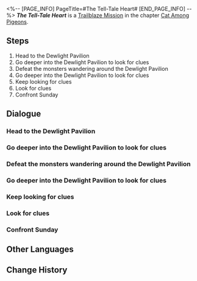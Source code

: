 <%-- [PAGE_INFO]
PageTitle=#The Tell-Tale Heart#
[END_PAGE_INFO] --%>
{{Stub|Dialogue.}}
{{Mission Infobox
|id            = 1031601
|title         = 
|image         = Mission The Tell-Tale Heart.png{{subst:void|<!--$UPLOAD:<<SpriteOutput/Chronicle/1031601.png>-<Mission The Tell-Tale Heart.png>-<Fate's Atlas Images>>-->}}
|type          = Trailblaze
|event_name    = 
|chapter       = Cat Among Pigeons
|requirements  = [[Trailblaze Mission]] ''[[Why Do the Heathen Rage?]]'' completed
|summary       = Welt and Acheron reached an accord to head to Dewlight Pavilion and obtain evidence of The Family brewing a conspiracy, but their carelessness got them caught in a trap set up by the Oak Family head. Fortunately, Sunday could be reasoned with, and escorted the both of them to safety after professing The Family's absolute innocence in the matter.
|characters    = Trailblazer
|startLocation = [[Penacony]] - [[Dewlight Pavilion]]
|world         = Penacony
|area          = Dewlight Pavilion
|prev          = Why Do the Heathen Rage?
|next          = All the Sad Tales
|rewards       = Trailblaze EXP*400; Stellar Jade*50; Traveler's Guide*5; Lost Crystal*5; Clock Credits*300; "Stranger Than Paradise"*1 { text = "Stranger Than Paradise" }; Credit*50,000
}}
'''''The Tell-Tale Heart''''' is a [[Trailblaze Mission]] in the chapter [[Cat Among Pigeons]].

==Steps==
# Head to the Dewlight Pavilion
# Go deeper into the Dewlight Pavilion to look for clues
# Defeat the monsters wandering around the Dewlight Pavilion
# Go deeper into the Dewlight Pavilion to look for clues
# Keep looking for clues
# Look for clues
# Confront Sunday

<!--
==Gameplay Notes==

--><!--
==Trial Character==

-->
==Dialogue==
{{Stub Dialogue}}

===Head to the Dewlight Pavilion===
{{Mission Description|type=trailblaze|location=Dewlight Pavilion|Meanwhile, Acheron &mdash; that is to say, you &mdash; and Welt have infiltrated the Dewlight Pavilion to bring to light the truth hidden by The Family. To your surprise, the place is empty when it is supposed to be heavily guarded. Only some wandering monsters can be seen patrolling the place.<br />What's going on?}}
{{Dialogue Start}}
:{{tx}}
{{Dialogue End}}

===Go deeper into the Dewlight Pavilion to look for clues===
{{Dialogue Start}}
:{{tx}}
{{Dialogue End}}

===Defeat the monsters wandering around the Dewlight Pavilion===
{{Dialogue Start}}
:{{tx}}
{{Dialogue End}}

===Go deeper into the Dewlight Pavilion to look for clues===
{{Dialogue Start}}
:{{tx}}
{{Dialogue End}}

===Keep looking for clues===
{{Mission Description|type=trailblaze|location=Dewlight Pavilion|update|You two manage to sneak into The Family's council chamber almost unhindered. It looks like a place laden with confidential documents, so you two can surely find something here.<br />The more the better. Since no one is stopping you, it shouldn't cause too much trouble if you keep poking around, right?}}
{{Dialogue Start}}
:{{tx}}
{{Dialogue End}}

===Look for clues===
{{Mission Description|type=trailblaze|location=Dewlight Pavilion|update|You two manage to sneak into The Family's council chamber almost unhindered. It looks like a place laden with confidential documents, so you two can surely find something here.}}
{{Dialogue Start}}
:{{tx}}
{{Dialogue End}}

===Confront Sunday===
{{Mission Description|type=trailblaze|location=Dewlight Pavilion|update|You two manage to sneak into The Family's council chamber almost unhindered. It looks like a place laden with confidential documents, so you two can surely find something here.<br />The more the better. Since no one is stopping you, it shouldn't cause too much trouble if you keep poking around, right?}}
{{Dialogue Start}}
:{{tx}}
{{Dialogue End}}

==Other Languages==
{{Other Languages
|en   = The Tell-Tale Heart
|zhs  = 泄密的心
|zht  = 洩密的心
|ja   = 告げ口心臓
|ko   = 고자질하는 심장
|es   = Corazón revelador
|fr   = À cœur ouvert
|ru   = Сердце-обличитель
|th   = หัวใจเผยความลับ
|vi   = Để Lộ Tâm Tư
|de   = Verräterisches Herz
|id   = Hati yang Mengungkap Rahasia
|pt   = O Coração Revelador
}}

==Change History==
{{Change History|2.1}}
